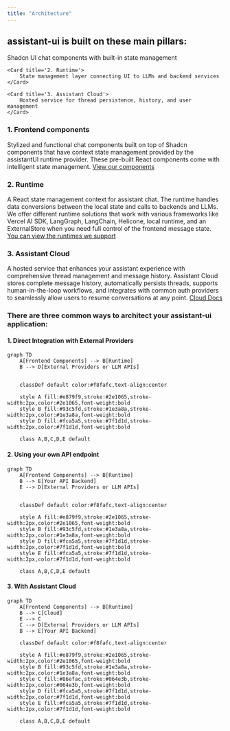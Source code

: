 ```yaml
---
title: "Architecture"
---
```



## assistant-ui is built on these main pillars:

<div className="grid grid-cols-1 md:grid-cols-3 gap-4 my-8">
    <Card title='1. Frontend components'>
        Shadcn UI chat components with built-in state management
    </Card>

    <Card title='2. Runtime'>
        State management layer connecting UI to LLMs and backend services
    </Card>

    <Card title='3. Assistant Cloud'>
        Hosted service for thread persistence, history, and user management
    </Card>
</div>



### 1. Frontend components
Stylized and functional chat components built on top of Shadcn components that have context state management provided by the assistantUI runtime provider. These pre-built React components come with intelligent state management. [View our components](/docs/ui/Thread)

### 2. Runtime
A React state management context for assistant chat. The runtime handles data conversions between the local state and calls to backends and LLMs. We offer different runtime solutions that work with various frameworks like Vercel AI SDK, LangGraph, LangChain, Helicone, local runtime, and an ExternalStore when you need full control of the frontend message state. [You can view the runtimes we support](/docs/runtimes/pick-a-runtime)

### 3. Assistant Cloud
A hosted service that enhances your assistant experience with comprehensive thread management and message history. Assistant Cloud stores complete message history, automatically persists threads, supports human-in-the-loop workflows, and integrates with common auth providers to seamlessly allow users to resume conversations at any point. [Cloud Docs](/docs/cloud/overview)


### There are three common ways to architect your assistant-ui application:

#### **1. Direct Integration with External Providers**

```mermaid
graph TD
    A[Frontend Components] --> B[Runtime]
    B --> D[External Providers or LLM APIs]
    
    
    classDef default color:#f8fafc,text-align:center
    
    style A fill:#e879f9,stroke:#2e1065,stroke-width:2px,color:#2e1065,font-weight:bold
    style B fill:#93c5fd,stroke:#1e3a8a,stroke-width:2px,color:#1e3a8a,font-weight:bold
    style D fill:#fca5a5,stroke:#7f1d1d,stroke-width:2px,color:#7f1d1d,font-weight:bold
    
    class A,B,C,D,E default
```

#### **2. Using your own API endpoint**

```mermaid
graph TD
    A[Frontend Components] --> B[Runtime]
    B --> E[Your API Backend]
    E --> D[External Providers or LLM APIs]
    
    
    classDef default color:#f8fafc,text-align:center
    
    style A fill:#e879f9,stroke:#2e1065,stroke-width:2px,color:#2e1065,font-weight:bold
    style B fill:#93c5fd,stroke:#1e3a8a,stroke-width:2px,color:#1e3a8a,font-weight:bold
    style D fill:#fca5a5,stroke:#7f1d1d,stroke-width:2px,color:#7f1d1d,font-weight:bold
    style E fill:#fca5a5,stroke:#7f1d1d,stroke-width:2px,color:#7f1d1d,font-weight:bold
    
    class A,B,C,D,E default
```

#### **3. With Assistant Cloud**

```mermaid
graph TD
    A[Frontend Components] --> B[Runtime]
    B --> C[Cloud]
    E --> C
    C --> D[External Providers or LLM APIs]
    B --> E[Your API Backend]
    
    classDef default color:#f8fafc,text-align:center
    
    style A fill:#e879f9,stroke:#2e1065,stroke-width:2px,color:#2e1065,font-weight:bold
    style B fill:#93c5fd,stroke:#1e3a8a,stroke-width:2px,color:#1e3a8a,font-weight:bold
    style C fill:#86efac,stroke:#064e3b,stroke-width:2px,color:#064e3b,font-weight:bold
    style D fill:#fca5a5,stroke:#7f1d1d,stroke-width:2px,color:#7f1d1d,font-weight:bold
    style E fill:#fca5a5,stroke:#7f1d1d,stroke-width:2px,color:#7f1d1d,font-weight:bold
    
    class A,B,C,D,E default
```